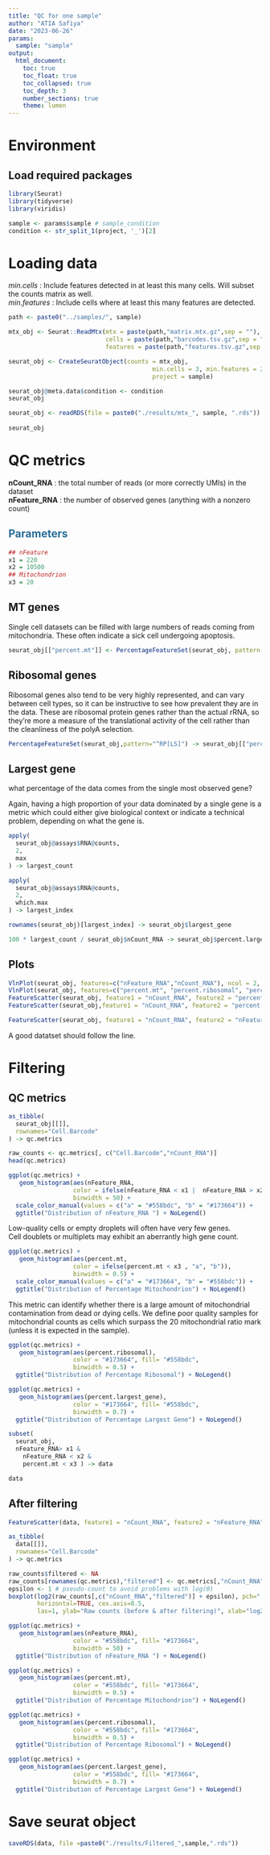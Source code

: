 ```yaml
---
title: "QC for one sample"
author: "ATIA Safiya"
date: "2023-06-26"
params:
  sample: "sample"
output:
  html_document:
    toc: true
    toc_float: true
    toc_collapsed: true
    toc_depth: 3
    number_sections: true
    theme: lumen
---
```


# Environment  
## Load required packages  
```r
library(Seurat)
library(tidyverse)
library(viridis)
```

```r
sample <- params$sample # sample_condition
condition <- str_split_1(project, '_')[2]
```

# Loading data  
*min.cells* : Include features detected in at least this many cells. Will subset the counts matrix as well.  
*min.features* : Include cells where at least this many features are detected.  

```r
path <- paste0("../samples/", sample)

mtx_obj <- Seurat::ReadMtx(mtx = paste(path,"matrix.mtx.gz",sep = ""), 
                           cells = paste(path,"barcodes.tsv.gz",sep = ""),
                           features = paste(path,"features.tsv.gz",sep = ""))

seurat_obj <- CreateSeuratObject(counts = mtx_obj,
                                        min.cells = 3, min.features = 200,
                                        project = sample)

seurat_obj@meta.data$condition <- condition     
seurat_obj    
```
```r
seurat_obj <- readRDS(file = paste0("./results/mtx_", sample, ".rds"))
                
seurat_obj                  
```

# QC metrics  
**nCount_RNA** : the total number of reads (or more correctly UMIs) in the dataset  
**nFeature_RNA** : the number of observed genes (anything with a nonzero count)

##  <span style="color:#296d98;"> Parameters </span>  
```r
## nFeature
x1 = 220
x2 = 10500
## Mitochondrion
x3 = 20
```

## MT genes  
Single cell datasets can be filled with large numbers of reads coming from mitochondria. These often indicate a sick cell undergoing apoptosis.

```r
seurat_obj[["percent.mt"]] <- PercentageFeatureSet(seurat_obj, pattern = "^MT-")
```

## Ribosomal genes  
Ribosomal genes also tend to be very highly represented, and can vary between cell types, so it can be instructive to see how prevalent they are in the data. These are ribosomal protein genes rather than the actual rRNA, so they’re more a measure of the translational activity of the cell rather than the cleanliness of the polyA selection.

```r
PercentageFeatureSet(seurat_obj,pattern="^RP[LS]") -> seurat_obj[["percent.ribosomal"]] 
```

## Largest gene  
what percentage of the data comes from the single most observed gene?

Again, having a high proportion of your data dominated by a single gene is a metric which could either give biological context or indicate a technical problem, depending on what the gene is.

```r
apply(
  seurat_obj@assays$RNA@counts,
  2,
  max
) -> largest_count

apply(
  seurat_obj@assays$RNA@counts,
  2,
  which.max
) -> largest_index

rownames(seurat_obj)[largest_index] -> seurat_obj$largest_gene

100 * largest_count / seurat_obj$nCount_RNA -> seurat_obj$percent.largest_gene
```

## Plots  
```r
VlnPlot(seurat_obj, features=c("nFeature_RNA","nCount_RNA"), ncol = 2, pt.size = 0)
VlnPlot(seurat_obj, features=c("percent.mt", "percent.ribosomal", "percent.largest_gene"), ncol = 3, pt.size = 0)
FeatureScatter(seurat_obj, feature1 = "nCount_RNA", feature2 = "percent.mt")
FeatureScatter(seurat_obj,feature1 = "nCount_RNA", feature2 = "percent.largest_gene")
```

```r
FeatureScatter(seurat_obj, feature1 = "nCount_RNA", feature2 = "nFeature_RNA") + geom_smooth(method = 'lm')
```

A good datatset should follow the line.

# Filtering  
##  QC metrics
```r
as_tibble(
  seurat_obj[[]],
  rownames="Cell.Barcode"
) -> qc.metrics

raw_counts <- qc.metrics[, c("Cell.Barcode","nCount_RNA")]
head(qc.metrics)
```

```r
ggplot(qc.metrics) + 
   geom_histogram(aes(nFeature_RNA, 
                  color = ifelse(nFeature_RNA < x1 |  nFeature_RNA > x2 , "a", "b")),
                  binwidth = 50) + 
  scale_color_manual(values = c("a" = "#558bdc", "b" = "#173664")) +
  ggtitle("Distribution of nFeature_RNA ") + NoLegend()
```

Low-quality cells or empty droplets will often have very few genes.  
Cell doublets or multiplets may exhibit an aberrantly high gene count.

```r
ggplot(qc.metrics) + 
   geom_histogram(aes(percent.mt, 
                  color = ifelse(percent.mt < x3 , "a", "b")),
                  binwidth = 0.5) + 
  scale_color_manual(values = c("a" = "#173664", "b" = "#558bdc")) + 
  ggtitle("Distribution of Percentage Mitochondrion") + NoLegend()
```

This metric can identify whether there is a large amount of mitochondrial contamination from dead or dying cells. We define poor quality samples for mitochondrial counts as cells which surpass the 20 mitochondrial ratio mark (unless it is expected in the sample).

```r
ggplot(qc.metrics) + 
   geom_histogram(aes(percent.ribosomal), 
                  color = "#173664", fill= "#558bdc",
                  binwidth = 0.5) + 
  ggtitle("Distribution of Percentage Ribosomal") + NoLegend()
```

```r
ggplot(qc.metrics) + 
   geom_histogram(aes(percent.largest_gene), 
                  color = "#173664", fill= "#558bdc",
                  binwidth = 0.7) + 
  ggtitle("Distribution of Percentage Largest Gene") + NoLegend()
```

```r
subset(
  seurat_obj,
  nFeature_RNA> x1 & 
    nFeature_RNA < x2 & 
    percent.mt < x3 ) -> data

data
```

## After filtering  
```r
FeatureScatter(data, feature1 = "nCount_RNA", feature2 = "nFeature_RNA") + geom_smooth(method = 'lm')
```

```r
as_tibble(
  data[[]],
  rownames="Cell.Barcode"
) -> qc.metrics
```

```r
raw_counts$filtered <- NA
raw_counts[rownames(qc.metrics),"filtered"] <- qc.metrics[,"nCount_RNA"]
epsilon <- 1 # pseudo-count to avoid problems with log(0)
boxplot(log2(raw_counts[,c("nCount_RNA","filtered")] + epsilon), pch=".", 
        horizontal=TRUE, cex.axis=0.5,
        las=1, ylab="Raw counts (before & after filtering)", xlab="log2(Counts +1)", col=viridis(5, alpha=0.6, direction = 1))

```

```r
ggplot(qc.metrics) + 
   geom_histogram(aes(nFeature_RNA), 
                  color = "#558bdc", fill= "#173664",
                  binwidth = 50) + 
  ggtitle("Distribution of nFeature_RNA ") + NoLegend()
```

```r
ggplot(qc.metrics) + 
   geom_histogram(aes(percent.mt), 
                  color = "#558bdc", fill= "#173664",
                  binwidth = 0.5) + 
  ggtitle("Distribution of Percentage Mitochondrion") + NoLegend()
```

```r
ggplot(qc.metrics) + 
   geom_histogram(aes(percent.ribosomal), 
                  color = "#558bdc", fill= "#173664",
                  binwidth = 0.5) + 
  ggtitle("Distribution of Percentage Ribosomal") + NoLegend()
```

```r
ggplot(qc.metrics) + 
   geom_histogram(aes(percent.largest_gene), 
                  color = "#558bdc", fill= "#173664",
                  binwidth = 0.7) + 
  ggtitle("Distribution of Percentage Largest Gene") + NoLegend()
```

# Save seurat object  
```r
saveRDS(data, file =paste0("./results/Filtered_",sample,".rds"))
```